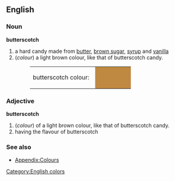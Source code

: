 {{wikipedia}}
==English==

===Noun===
'''butterscotch'''
# a hard candy made from [[butter]], [[brown sugar]], [[syrup]] and [[vanilla]]
#(''colour'') a light brown colour, like that of butterscotch candy.
#:<table><tr><td>butterscotch colour: &nbsp;</td><td bgcolor="#C08941" width="80">&nbsp; </td></tr></table>

===Adjective===
'''butterscotch'''
#(''colour'') of a light brown colour, like that of butterscotch candy.
# having the flavour of butterscotch

===See also===
*[[Wiktionary_Appendix:Colours|Appendix:Colours]]

[[Category:English colors]]